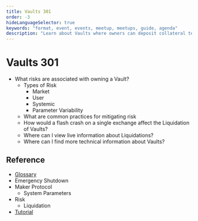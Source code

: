 ```yaml
---
title: Vaults 301
order: -3
hideLanguageSelector: true
keywords: "format, event, events, meetup, meetups, guide, agenda"
description: "Learn about Vaults where owners can deposit collateral to generate Dai."
---
```


# Vaults 301

- What risks are associated with owning a Vault?
  - Types of Risk
    - Market
    - User
    - Systemic
    - Parameter Variability
  - What are common practices for mitigating risk
  - How would a flash crash on a single exchange affect the Liquidation of Vaults?
  - Where can I view live information about Liquidations?
  - Where can I find more technical information about Vaults?

<Column>

<Box>

## Reference

- [Glossary]()
- Emergency Shutdown
- Maker Protocol
  - System Parameters
- Risk
  - Liquidation
- [Tutorial](/learn/vaults03/vaults-tutorial.mdx/)

</Box>

</Column>
